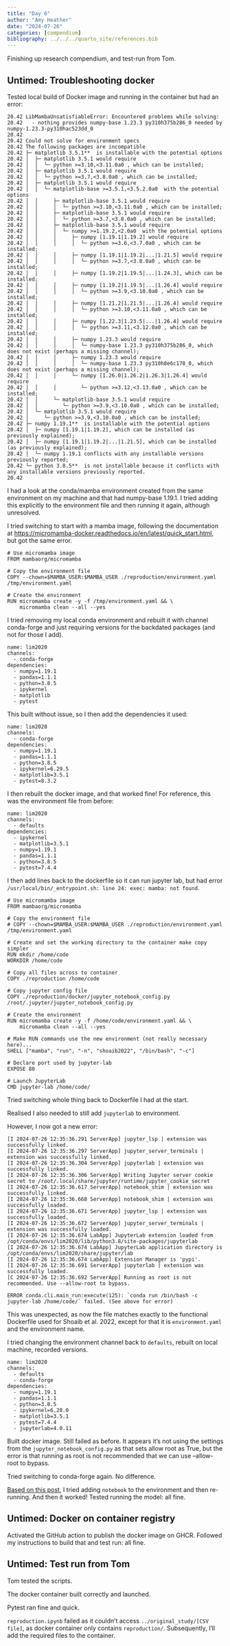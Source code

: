 ```yaml
---
title: "Day 6"
author: "Amy Heather"
date: "2024-07-26"
categories: [compendium]
bibliography: ../../../quarto_site/references.bib
---
```


::: {.callout-note}

Finishing up research compendium, and test-run from Tom.

:::

## Untimed: Troubleshooting docker

Tested local build of Docker image and running in the container but had an error:

```
20.42 LibMambaUnsatisfiableError: Encountered problems while solving:
20.42   - nothing provides numpy-base 1.23.3 py310h375b286_0 needed by numpy-1.23.3-py310hac523dd_0
20.42 
20.42 Could not solve for environment specs
20.42 The following packages are incompatible
20.42 ├─ matplotlib 3.5.1**  is installable with the potential options
20.42 │  ├─ matplotlib 3.5.1 would require
20.42 │  │  └─ python >=3.10,<3.11.0a0 , which can be installed;
20.42 │  ├─ matplotlib 3.5.1 would require
20.42 │  │  └─ python >=3.7,<3.8.0a0 , which can be installed;
20.42 │  ├─ matplotlib 3.5.1 would require
20.42 │  │  └─ matplotlib-base >=3.5.1,<3.5.2.0a0  with the potential options
20.42 │  │     ├─ matplotlib-base 3.5.1 would require
20.42 │  │     │  └─ python >=3.10,<3.11.0a0 , which can be installed;
20.42 │  │     ├─ matplotlib-base 3.5.1 would require
20.42 │  │     │  └─ python >=3.7,<3.8.0a0 , which can be installed;
20.42 │  │     ├─ matplotlib-base 3.5.1 would require
20.42 │  │     │  └─ numpy >=1.19.2,<2.0a0  with the potential options
20.42 │  │     │     ├─ numpy [1.19.1|1.19.2] would require
20.42 │  │     │     │  └─ python >=3.6,<3.7.0a0 , which can be installed;
20.42 │  │     │     ├─ numpy [1.19.1|1.19.2|...|1.21.5] would require
20.42 │  │     │     │  └─ python >=3.7,<3.8.0a0 , which can be installed;
20.42 │  │     │     ├─ numpy [1.19.2|1.19.5|...|1.24.3], which can be installed;
20.42 │  │     │     ├─ numpy [1.19.2|1.19.5|...|1.26.4] would require
20.42 │  │     │     │  └─ python >=3.9,<3.10.0a0 , which can be installed;
20.42 │  │     │     ├─ numpy [1.21.2|1.21.5|...|1.26.4] would require
20.42 │  │     │     │  └─ python >=3.10,<3.11.0a0 , which can be installed;
20.42 │  │     │     ├─ numpy [1.22.3|1.23.5|...|1.26.4] would require
20.42 │  │     │     │  └─ python >=3.11,<3.12.0a0 , which can be installed;
20.42 │  │     │     ├─ numpy 1.23.3 would require
20.42 │  │     │     │  └─ numpy-base 1.23.3 py310h375b286_0, which does not exist (perhaps a missing channel);
20.42 │  │     │     ├─ numpy 1.23.3 would require
20.42 │  │     │     │  └─ numpy-base 1.23.3 py310h8e6c178_0, which does not exist (perhaps a missing channel);
20.42 │  │     │     └─ numpy [1.26.0|1.26.2|1.26.3|1.26.4] would require
20.42 │  │     │        └─ python >=3.12,<3.13.0a0 , which can be installed;
20.42 │  │     └─ matplotlib-base 3.5.1 would require
20.42 │  │        └─ python >=3.9,<3.10.0a0 , which can be installed;
20.42 │  └─ matplotlib 3.5.1 would require
20.42 │     └─ python >=3.9,<3.10.0a0 , which can be installed;
20.42 ├─ numpy 1.19.1**  is installable with the potential options
20.42 │  ├─ numpy [1.19.1|1.19.2], which can be installed (as previously explained);
20.42 │  ├─ numpy [1.19.1|1.19.2|...|1.21.5], which can be installed (as previously explained);
20.42 │  └─ numpy 1.19.1 conflicts with any installable versions previously reported;
20.42 └─ python 3.8.5**  is not installable because it conflicts with any installable versions previously reported.
20.42 
```

I had a look at the conda/mamba environment created from the same environment on my machine and that had numpy-base 1.19.1. I tried adding this explicitly to the environment file and then running it again, although unresolved.

I tried switching to start with a mamba image, following the documentation at <https://micromamba-docker.readthedocs.io/en/latest/quick_start.html>, but got the same error.

```
# Use micromamba image
FROM mambaorg/micromamba

# Copy the environment file
COPY --chown=$MAMBA_USER:$MAMBA_USER ./reproduction/environment.yaml /tmp/environment.yaml

# Create the environment
RUN micromamba create -y -f /tmp/environment.yaml && \
    micromamba clean --all --yes
```

I tried removing my local conda environment and rebuilt it with channel conda-forge and just requiring versions for the backdated packages (and not for those I add).

```
name: lim2020
channels:
  - conda-forge
dependencies:
  - numpy=1.19.1
  - pandas=1.1.1
  - python=3.8.5
  - ipykernel
  - matplotlib
  - pytest
```

This built without issue, so I then add the dependencies it used:

```
name: lim2020
channels:
  - conda-forge
dependencies:
  - numpy=1.19.1
  - pandas=1.1.1
  - python=3.8.5
  - ipykernel=6.29.5
  - matplotlib=3.5.1
  - pytest=8.3.2
```

I then rebuilt the docker image, and that worked fine! For reference, this was the environment file from before:

```
name: lim2020
channels:
  - defaults
dependencies:
  - ipykernel
  - matplotlib=3.5.1
  - numpy=1.19.1
  - pandas=1.1.1
  - python=3.8.5
  - pytest=7.4.4
```

I then add lines back to the dockerfile so it can run jupyter lab, but had error `/usr/local/bin/_entrypoint.sh: line 24: exec: mamba: not found`.

```
# Use micromamba image
FROM mambaorg/micromamba

# Copy the environment file
# COPY --chown=$MAMBA_USER:$MAMBA_USER ./reproduction/environment.yaml /tmp/environment.yaml

# Create and set the working directory to the container make copy simpler
RUN mkdir /home/code
WORKDIR /home/code

# Copy all files across to container
COPY ./reproduction /home/code

# Copy jupyter config file
COPY ./reproduction/docker/jupyter_notebook_config.py /root/.jupyter/jupyter_notebook_config.py

# Create the environment
RUN micromamba create -y -f /home/code/environment.yaml && \
    micromamba clean --all --yes

# Make RUN commands use the new environment (not really necessary here)...
SHELL ["mamba", "run", "-n", "shoaib2022", "/bin/bash", "-c"]

# Declare port used by jupyter-lab
EXPOSE 80

# Launch JupyterLab
CMD jupyter-lab /home/code/
```

Tried switching whole thing back to Dockerfile I had at the start.

Realised I also needed to still add `jupyterlab` to environment.

However, I now got a new error:

```
[I 2024-07-26 12:35:36.291 ServerApp] jupyter_lsp | extension was successfully linked.
[I 2024-07-26 12:35:36.297 ServerApp] jupyter_server_terminals | extension was successfully linked.
[I 2024-07-26 12:35:36.304 ServerApp] jupyterlab | extension was successfully linked.
[I 2024-07-26 12:35:36.306 ServerApp] Writing Jupyter server cookie secret to /root/.local/share/jupyter/runtime/jupyter_cookie_secret
[I 2024-07-26 12:35:36.617 ServerApp] notebook_shim | extension was successfully linked.
[I 2024-07-26 12:35:36.668 ServerApp] notebook_shim | extension was successfully loaded.
[I 2024-07-26 12:35:36.671 ServerApp] jupyter_lsp | extension was successfully loaded.
[I 2024-07-26 12:35:36.672 ServerApp] jupyter_server_terminals | extension was successfully loaded.
[I 2024-07-26 12:35:36.674 LabApp] JupyterLab extension loaded from /opt/conda/envs/lim2020/lib/python3.8/site-packages/jupyterlab
[I 2024-07-26 12:35:36.674 LabApp] JupyterLab application directory is /opt/conda/envs/lim2020/share/jupyter/lab
[I 2024-07-26 12:35:36.674 LabApp] Extension Manager is 'pypi'.
[I 2024-07-26 12:35:36.691 ServerApp] jupyterlab | extension was successfully loaded.
[C 2024-07-26 12:35:36.692 ServerApp] Running as root is not recommended. Use --allow-root to bypass.

ERROR conda.cli.main_run:execute(125): `conda run /bin/bash -c jupyter-lab /home/code/` failed. (See above for error)
```

This was unexpected, as now the file matches exactly to the functional Dockerfile used for Shoaib et al. 2022, except for that it is `environment.yaml` and the environment name.

I tried changing the environment channel back to `defaults`, rebuilt on local machine, recorded versions.

```
name: lim2020
channels:
  - defaults
  - conda-forge
dependencies:
  - numpy=1.19.1
  - pandas=1.1.1
  - python=3.8.5
  - ipykernel=6.28.0
  - matplotlib=3.5.1
  - pytest=7.4.4
  - jupyterlab=4.0.11
```

Built docker image. Still failed as before. It appears it's not using the settings from the `jupyter_notebook_config.py` as that sets allow root as True, but the error is that running as root is not recommended that we can use --allow-root to bypass.

Tried switching to conda-forge again. No difference.

[Based on this post](https://discourse.jupyter.org/t/running-jupyter-server-from-a-docker-container/23537), I tried adding `notebook` to the environment and then re-running. And then it worked! Tested running the model: all fine.

## Untimed: Docker on container registry

Activated the GitHub action to publish the docker image on GHCR. Followed my instructions to build that and test run: all fine.

## Untimed: Test run from Tom

Tom tested the scripts.

The docker container built correctly and launched.

Pytest ran fine and quick.

`reproduction.ipynb` failed as it couldn't access `../original_study/[CSV file]`, as docker container only contains `reproduction/`. Subsequently, I'll add the required files to the container.